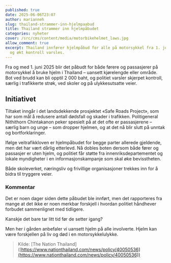 ```yaml
---
published: true
date: 2025-06-06T23:07
author: marianneh
slug: thailand-strammer-inn-hjelmpaabud
title: Thailand strammer inn hjelmpåbudet
categories: nyheter
cover: /src/cms/content/media/motorbikehelmet_laws.jpg
allow_comment: true
excerpt: Thailand innfører hjelmpåbud for alle på motorsykkel fra 1. juni. Bøter
  og økt kontroll varsles.
---
```

Fra og med 1. juni 2025 blir det påbudt for både førere og passasjerer på motorsykkel å bruke hjelm i Thailand – uansett kjørelengde eller område. Bot ved brudd kan bli opptil 2 000 baht, og politiet varsler skjerpet kontroll, særlig i trafikkerte strøk, ved skoler og på ulykkesutsatte veier.

## Initiativet

Tiltaket inngår i det landsdekkende prosjektet «Safe Roads Project», som har som mål å redusere antall dødsfall og skader i trafikken. Politigeneral Nithithorn Chintakanon peker spesielt på at det ofte er passasjerene – særlig barn og unge – som dropper hjelmen, og at det nå blir slutt på unntak og bortforklaringer.

Ifølge veitrafikkloven er hjelmpåbudet for begge parter allerede gjeldende, men det har vært dårlig etterlevd. Nå dobles boten dersom både fører og passasjer er uten hjelm, og politiet får støtte fra innenriksdepartementet og lokale myndigheter i en informasjonskampanje som skal øke bevisstheten.

Både skoleverket, næringsliv og frivillige organisasjoner trekkes inn for å bidra til tryggere veier.

### Kommentar

Det er noen dager siden dette påbudet ble innført, men det rapporteres fra mange at det ikke er noen merkbar forskjell i hvordan politiet håndhever forbudet sammenlignet med tidligere.

Kanskje det bare tar litt tid før de setter igang?

Men her i gården anbefaler vi uansett hjelm på alle involverte. Hjelm kan være forskjellen på liv og død i en motorsykkelulykke.

> Kilde: \[The Nation Thailand\]([https://www.nationthailand.com/news/policy/40050536](https://www.nationthailand.com/news/policy/40050536))